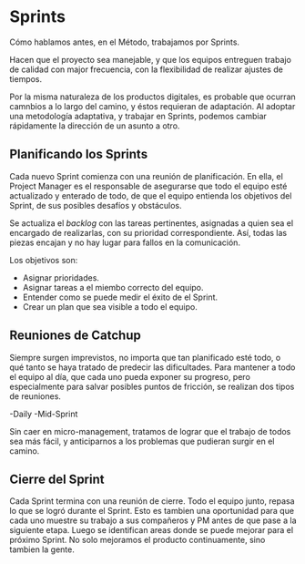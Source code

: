 # Sprints

Cómo hablamos antes, en el Método, trabajamos por Sprints.

Hacen que el proyecto sea manejable, y que los equipos entreguen
trabajo de calidad con major frecuencia, con la flexibilidad de realizar ajustes de tiempos.

Por la misma naturaleza de los productos digitales, es probable que ocurran camnbios a lo largo del camino,
y éstos requieran de adaptación. Al adoptar una metodología adaptativa, y trabajar en Sprints, podemos cambiar rápidamente la dirección de un asunto a otro.

## Planificando los Sprints

Cada nuevo Sprint comienza con una reunión de planificación. En ella, el Project Manager es el responsable de asegurarse que 
todo el equipo esté actualizado y enterado de todo, de que el equipo entienda los objetivos del Sprint, de sus posibles desafíos y obstáculos.

Se actualiza el *backlog* con las tareas pertinentes, asignadas a quien sea el encargado de realizarlas, con su prioridad correspondiente.
Así, todas las piezas encajan y no hay lugar para fallos en la comunicación.

Los objetivos son:

- Asignar prioridades.
- Asignar tareas a el miembo correcto del equipo.
- Entender como se puede medir el éxito de el Sprint.
- Crear un plan que sea visible a todo el equipo.

## Reuniones de Catchup

Siempre surgen imprevistos, no importa que tan planificado esté todo, o qué tanto se haya tratado de predecir las dificultades. Para mantener a todo el equipo
al día, que cada uno pueda exponer su progreso, pero especialmente para salvar posibles puntos de fricción, se realizan dos tipos de reuniones.

-Daily
-Mid-Sprint

Sin caer en micro-management, tratamos de lograr que el trabajo de todos sea más fácil, y anticiparnos a los problemas que pudieran surgir en el camino.

## Cierre del Sprint

Cada Sprint termina con una reunión de cierre. Todo el equipo junto, repasa lo que se logró durante el Sprint. Esto es tambien una oportunidad para que cada uno muestre su trabajo a sus compañeros y PM antes de que pase a la siguiente etapa.
Luego se identifican areas donde se puede mejorar para el próximo Sprint. No solo mejoramos el producto continuamente, sino tambien la gente.

